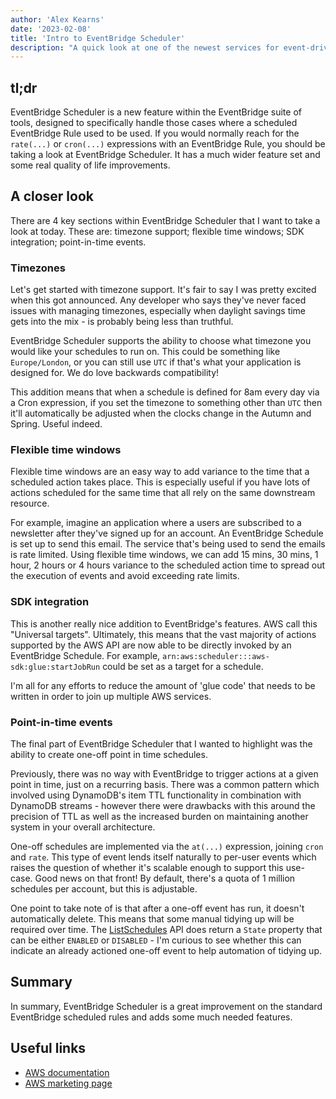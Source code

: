 ```yaml
---
author: 'Alex Kearns'
date: '2023-02-08'
title: 'Intro to EventBridge Scheduler'
description: "A quick look at one of the newest services for event-driven architectures, EventBridge Scheduler."
---
```


## tl;dr

EventBridge Scheduler is a new feature within the EventBridge suite of tools, designed to
specifically handle those cases where a scheduled EventBridge Rule used to be used. If you would
normally reach for the `rate(...)` or `cron(...)` expressions with an EventBridge Rule, you should
be taking a look at EventBridge Scheduler. It has a much wider feature set and some real quality of
life improvements.

## A closer look

There are 4 key sections within EventBridge Scheduler that I want to take a look at today. These are:
timezone support; flexible time windows; SDK integration; point-in-time events.

### Timezones

Let's get started with timezone support. It's fair to say I was pretty excited when this got
announced. Any developer who says they've never faced issues with managing timezones, especially
when daylight savings time gets into the mix - is probably being less than truthful.

EventBridge Scheduler supports the ability to choose what timezone you would like your schedules to
run on. This could be something like `Europe/London`, or you can still use `UTC` if that's what your
application is designed for. We do love backwards compatibility!

This addition means that when a schedule is defined for 8am every day via a Cron expression, if you
set the timezone to something other than `UTC` then it'll automatically be adjusted when the clocks
change in the Autumn and Spring. Useful indeed.

### Flexible time windows

Flexible time windows are an easy way to add variance to the time that a scheduled action takes
place. This is especially useful if you have lots of actions scheduled for the same time that all
rely on the same downstream resource.

For example, imagine an application where a users are subscribed to a newsletter after they've
signed up for an account. An EventBridge Schedule is set up to send this email. The service
that's being used to send the emails is rate limited. Using flexible time windows, we can add
15 mins, 30 mins, 1 hour, 2 hours or 4 hours variance to the scheduled action time to spread out
the execution of events and avoid exceeding rate limits.

### SDK integration

This is another really nice addition to EventBridge's features. AWS call this "Universal targets".
Ultimately, this means that the vast majority of actions supported by the AWS API are now able to be
directly invoked by an EventBridge Schedule. For example, `arn:aws:scheduler:::aws-sdk:glue:startJobRun`
could be set as a target for a schedule.

I'm all for any efforts to reduce the amount of 'glue code' that needs to be written in order to
join up multiple AWS services.

### Point-in-time events

The final part of EventBridge Scheduler that I wanted to highlight was the ability to create one-off
point in time schedules.

Previously, there was no way with EventBridge to trigger actions at a given point in time, just on a
recurring basis. There was a common pattern which involved using DynamoDB's item TTL functionality
in combination with DynamoDB streams - however there were drawbacks with this around the precision of
TTL as well as the increased burden on maintaining another system in your overall architecture.

One-off schedules are implemented via the `at(...)` expression, joining `cron` and `rate`. This type
of event lends itself naturally to per-user events which raises the question of whether it's
scalable enough to support this use-case. Good news on that front! By default, there's a quota of
1 million schedules per account, but this is adjustable.

One point to take note of is that after a one-off event has run, it doesn't automatically delete.
This means that some manual tidying up will be required over time. The [ListSchedules](https://docs.aws.amazon.com/scheduler/latest/APIReference/API_ListSchedules.html)
API does return a `State` property that can be either `ENABLED` or `DISABLED` - I'm curious to see
whether this can indicate an already actioned one-off event to help automation of tidying up.

## Summary

In summary, EventBridge Scheduler is a great improvement on the standard EventBridge scheduled rules
and adds some much needed features.

## Useful links

- [AWS documentation](https://docs.aws.amazon.com/scheduler/latest/UserGuide/what-is-scheduler.html)
- [AWS marketing page](https://aws.amazon.com/eventbridge/scheduler/)

